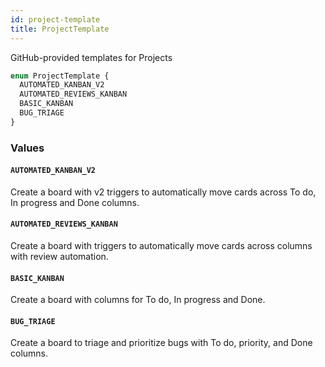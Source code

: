 ```yaml
---
id: project-template
title: ProjectTemplate
---
```


GitHub-provided templates for Projects

```graphql
enum ProjectTemplate {
  AUTOMATED_KANBAN_V2
  AUTOMATED_REVIEWS_KANBAN
  BASIC_KANBAN
  BUG_TRIAGE
}
```

### Values

#### `AUTOMATED_KANBAN_V2`

Create a board with v2 triggers to automatically move cards across To do, In progress and Done columns.

#### `AUTOMATED_REVIEWS_KANBAN`

Create a board with triggers to automatically move cards across columns with review automation.

#### `BASIC_KANBAN`

Create a board with columns for To do, In progress and Done.

#### `BUG_TRIAGE`

Create a board to triage and prioritize bugs with To do, priority, and Done columns.
